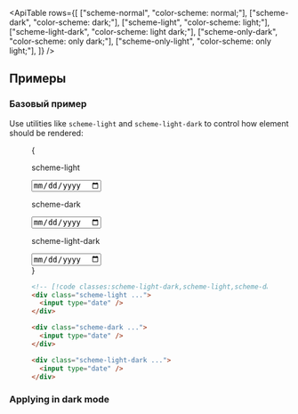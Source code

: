 

<ApiTable
  rows={[
    ["scheme-normal", "color-scheme: normal;"],
    ["scheme-dark", "color-scheme: dark;"],
    ["scheme-light", "color-scheme: light;"],
    ["scheme-light-dark", "color-scheme: light dark;"],
    ["scheme-only-dark", "color-scheme: only dark;"],
    ["scheme-only-light", "color-scheme: only light;"],
  ]}
/>

## Примеры

### Базовый пример

Use utilities like `scheme-light` and `scheme-light-dark` to control how element should be rendered:

<Figure hint="Try switching your system color scheme to see the difference">

<Example>
  {
    <div className="flex justify-between gap-8 text-sm max-sm:flex-col">
      <div className="flex flex-grow flex-col items-center gap-3 text-center scheme-light">
        <p className="font-mono font-medium text-gray-500 dark:text-gray-400">scheme-light</p>
        <input
          type="date"
          className="w-full rounded-lg border border-gray-950/10 bg-[Field] px-3 py-2 text-[FieldText] dark:border-white/10"
        />
      </div>
      <div className="flex flex-grow flex-col items-center gap-3 text-center scheme-dark">
        <p className="font-medium text-gray-500 dark:text-gray-400">scheme-dark</p>
        <input
          type="date"
          className="w-full rounded-lg border border-gray-950/10 bg-[Field] px-3 py-2 text-[FieldText] dark:border-white/10"
        />
      </div>
      <div className="flex flex-grow flex-col items-center gap-3 text-center scheme-light-dark">
        <p className="font-medium text-gray-500 dark:text-gray-400">scheme-light-dark</p>
        <input
          type="date"
          className="w-full rounded-lg border border-gray-950/10 bg-[Field] px-3 py-2 text-[FieldText] dark:border-white/10"
        />
      </div>
    </div>
  }
</Example>

```html
<!-- [!code classes:scheme-light-dark,scheme-light,scheme-dark] -->
<div class="scheme-light ...">
  <input type="date" />
</div>

<div class="scheme-dark ...">
  <input type="date" />
</div>

<div class="scheme-light-dark ...">
  <input type="date" />
</div>
```

</Figure>

### Applying in dark mode

<TargetingSpecificStates
  element="html"
  property="color-scheme"
  variant="dark"
  defaultClass="scheme-light"
  featuredClass="scheme-dark"
/>
